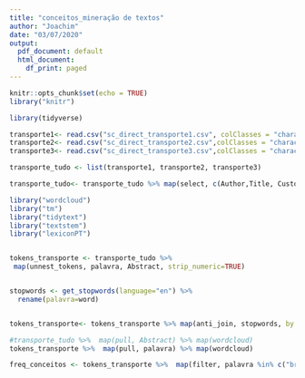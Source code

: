 ```yaml
---
title: "conceitos_mineração de textos"
author: "Joachim"
date: "03/07/2020"
output:
  pdf_document: default
  html_document:
    df_print: paged
---
```


```r
knitr::opts_chunk$set(echo = TRUE)
library("knitr")

library(tidyverse)
```

```r
transporte1<- read.csv("sc_direct_transporte1.csv", colClasses = "character")
transporte2<- read.csv("sc_direct_transporte2.csv",colClasses = "character") 
transporte3<- read.csv("sc_direct_transporte3.csv",colClasses = "character") 

transporte_tudo <- list(transporte1, transporte2, transporte3)

transporte_tudo<- transporte_tudo %>% map(select, c(Author,Title, Custom1)) %>% map(rename, "Abstract" = Custom1)
```

```r
library("wordcloud")
library("tm")
library("tidytext")
library("textstem")
library("lexiconPT")


tokens_transporte <- transporte_tudo %>%
 map(unnest_tokens, palavra, Abstract, strip_numeric=TRUE) 


stopwords <- get_stopwords(language="en") %>%
  rename(palavra=word)


tokens_transporte<- tokens_transporte %>% map(anti_join, stopwords, by ="palavra")

#transporte_tudo %>%  map(pull, Abstract) %>% map(wordcloud)
tokens_transporte %>%  map(pull, palavra) %>% map(wordcloud)


```

```r


freq_conceitos <- tokens_transporte %>%  map(filter, palavra %in% c("bribery", "lobbying", "fraud", "influence", "abuse", "capture", "nepotism", "extortion", "Grand" , "Petty", "corruption") ) %>% map(count, palavra)


```


```r

```

